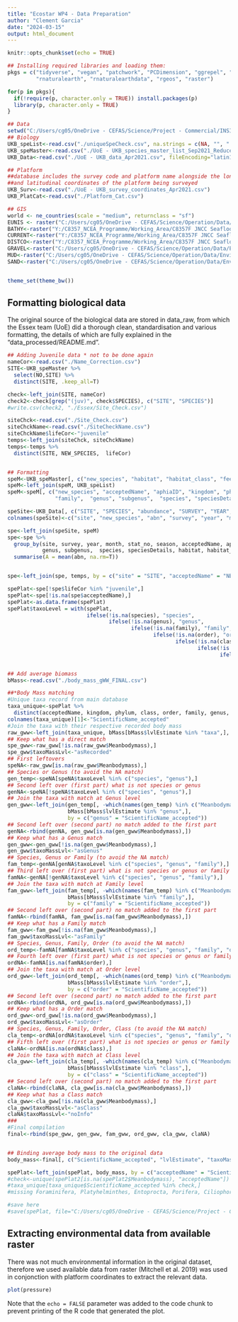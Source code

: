 ```yaml
---
title: "Ecostar WP4 - Data Preparation"
author: "Clement Garcia"
date: "2024-03-15"
output: html_document
---
```


```r
knitr::opts_chunk$set(echo = TRUE)

## Installing required libraries and loading them:
pkgs = c("tidyverse", "vegan", "patchwork", "PCDimension", "ggrepel", "lubridate", "sf", 
         "rnaturalearth", "rnaturalearthdata", "rgeos", "raster")

for(p in pkgs){
  if(!require(p, character.only = TRUE)) install.packages(p)
  library(p, character.only = TRUE)
} 

## Data
setwd("C:/Users/cg05/OneDrive - CEFAS/Science/Project - Commercial/INSITE/INSITE II/online/EcostarWP4/data_raw")
## Biology
UKB_speList<-read.csv("./uniqueSpeCheck.csv", na.strings = c(NA, "", " "))
UKB_speMaster<-read.csv("./UoE - UKB_species_master_list_Sep2021_Reduced.csv")
UKB_Data<-read.csv("./UoE - UKB_data_Apr2021.csv", fileEncoding="latin1")

## Platform
##database includes the survey code and platform name alongside the longitudinal 
##and latitudinal coordinates of the platform being surveyed
UKB_Surv<-read.csv("./UoE - UKB_survey_coordinates_Apr2021.csv")
UKB_PlatCat<-read.csv("./Platform_Cat.csv")

## GIS
world <- ne_countries(scale = "medium", returnclass = "sf")
EUNIS <- raster("C:/Users/cg05/OneDrive - CEFAS/Science/Operation/Data/Environment/substrate/EUNIS_class.tif")
BATHY<-raster("Y:/C8357_NCEA_Programme/Working_Area/C8357F JNCC Seafloor mapping/Task2 Seafloor Mapping/GIS_data/Predictor_variables/Mitchell_2018/Input data 1/Bathymetry.tif")
CURRENT<-raster("Y:/C8357_NCEA_Programme/Working_Area/C8357F JNCC Seafloor mapping/Task2 Seafloor Mapping/GIS_data/Predictor_variables/Mitchell_2018/Input data 1/DistanceCo.tif")
DISTCO<-raster("Y:/C8357_NCEA_Programme/Working_Area/C8357F JNCC Seafloor mapping/Task2 Seafloor Mapping/GIS_data/Predictor_variables/Mitchell_2018/Input data 1/Current_Sp.tif")
GRAVEL<-raster("C:/Users/cg05/OneDrive - CEFAS/Science/Operation/Data/Environment/Mitchelletal_2019/Sediment predictions 1/Predicted_Gravel_Fraction.tif")
MUD<-raster("C:/Users/cg05/OneDrive - CEFAS/Science/Operation/Data/Environment/Mitchelletal_2019/Sediment predictions 1/Predicted_Mud_Fraction.tif")
SAND<-raster("C:/Users/cg05/OneDrive - CEFAS/Science/Operation/Data/Environment/Mitchelletal_2019/Sediment predictions 1/Predicted_Sand_Fraction.tif")


theme_set(theme_bw())
```

## Formatting biological data

The original source of the biological data are stored in data_raw, from which the Essex team (UoE) did a thorough clean, standardisation and various formatting, the details of which are fully explained in the "data_processed/README.md".

```r
## Adding Juvenile data * not to be done again
nameCor<-read.csv("./Name_Correction.csv")
SITE<-UKB_speMaster %>% 
  select(NO,SITE) %>% 
  distinct(SITE, .keep_all=T)

check<-left_join(SITE, nameCor)
check2<-check[grep("(juv)", check$SPECIES), c("SITE", "SPECIES")]
#write.csv(check2, "./Essex/Site_Check.csv")

siteChck<-read.csv("./Site_Check.csv")
siteChckName<-read.csv("./SiteCheckName.csv")
siteChckName$lifeCor<-"juvenile"
temps<-left_join(siteChck, siteChckName)
temps<-temps %>% 
  distinct(SITE, NEW_SPECIES,  lifeCor)


## Formatting
speM<-UKB_speMaster[, c("new_species", "habitat", "habitat_class", "feeding_strat")]
speM<-left_join(speM, UKB_speList)
speM<-speM[, c("new_species", "acceptedName", "aphiaID", "kingdom", "phylum", "class", "order",
               "family",  "genus", "subgenus",  "species", "speciesDetails", "habitat", "habitat_class", "feeding_strat")]

speSite<-UKB_Data[, c("SITE", "SPECIES", "abundance", "SURVEY", "YEAR", "MONTH", "STAT_NO", "SEASON")]
colnames(speSite)<-c("site", "new_species", "abn", "survey", "year", "month", "stat_no", "season")

spe<-left_join(speSite, speM)
spe<-spe %>% 
  group_by(site, survey, year, month, stat_no, season, acceptedName, aphiaID, kingdom, phylum, class, order, family,
           genus, subgenus,  species, speciesDetails, habitat, habitat_class, feeding_strat) %>% 
  summarise(A = mean(abn, na.rm=T))


spe<-left_join(spe, temps, by = c("site" = "SITE", "acceptedName" = "NEW_SPECIES"))

spePlat<-spe[!spe$lifeCor %in% "juvenile",]
spePlat<-spe[!is.na(spe$acceptedName),]
spePlat<-as.data.frame(spePlat)
spePlat$taxoLevel = with(spePlat,
                         ifelse(!is.na(species), "species",
                                ifelse(!is.na(genus), "genus",
                                       ifelse(!is.na(family), "family",
                                              ifelse(!is.na(order), "order",
                                                     ifelse(!is.na(class), "class",
                                                            ifelse(!is.na(phylum), "phylum",
                                                                   ifelse(!is.na(kingdom), "kingdom", NA))))))))


## Add average biomass
bMass<-read.csv("./body_mass_gWW_FINAL.csv")

##*Body Mass matching
#Unique taxa record from main database
taxa_unique<-spePlat %>% 
  distinct(acceptedName, kingdom, phylum, class, order, family, genus, species, taxoLevel)
colnames(taxa_unique)[1]<-"ScientificName_accepted"
#Join the taxa with their respective recorded body mass
raw_gww<-left_join(taxa_unique, bMass[bMass$lvlEstimate %in% "taxa",], by = "ScientificName_accepted")
## Keep what has a direct match
spe_gww<-raw_gww[!is.na(raw_gww$Meanbodymass),]
spe_gww$taxoMassLvl<-"asRecorded"
## First leftovers
speNA<-raw_gww[is.na(raw_gww$Meanbodymass),]
## Species or Genus (to avoid the NA match)
gen_temp<-speNA[speNA$taxoLevel %in% c("species", "genus"),]
## Second left over (first part) what is not species or genus
genNA<-speNA[!speNA$taxoLevel %in% c("species", "genus"),]
## Join the taxa with match at Genus level
gen_gww<-left_join(gen_temp[, -which(names(gen_temp) %in% c("Meanbodymass","lvlEstimate"))], 
                   bMass[bMass$lvlEstimate %in% "genus",], 
                   by = c("genus" = "ScientificName_accepted"))
## Second left over (second part) no match added to the first part
genNA<-rbind(genNA, gen_gww[is.na(gen_gww$Meanbodymass),])
## Keep what has a Genus match
gen_gww<-gen_gww[!is.na(gen_gww$Meanbodymass),]
gen_gww$taxoMassLvl<-"asGenus"
## Species, Genus or Family (to avoid the NA match)
fam_temp<-genNA[genNA$taxoLevel %in% c("species", "genus", "family"),]
## Third left over (first part) what is not species or genus or family
famNA<-genNA[!genNA$taxoLevel %in% c("species", "genus", "family"),]
## Join the taxa with match at Family level
fam_gww<-left_join(fam_temp[, -which(names(fam_temp) %in% c("Meanbodymass","lvlEstimate"))], 
                   bMass[bMass$lvlEstimate %in% "family",], 
                   by = c("family" = "ScientificName_accepted"))
## Second left over (second part) no match added to the first part
famNA<-rbind(famNA, fam_gww[is.na(fam_gww$Meanbodymass),])
## Keep what has a Family match
fam_gww<-fam_gww[!is.na(fam_gww$Meanbodymass),]
fam_gww$taxoMassLvl<-"asFamily"
## Species, Genus, Family, Order (to avoid the NA match)
ord_temp<-famNA[famNA$taxoLevel %in% c("species", "genus", "family", "order") & !is.na(famNA$order),]
## Fourth left over (first part) what is not species or genus or family or Order
ordNA<-famNA[is.na(famNA$order),]
## Join the taxa with match at Order level
ord_gww<-left_join(ord_temp[, -which(names(ord_temp) %in% c("Meanbodymass","lvlEstimate"))], 
                   bMass[bMass$lvlEstimate %in% "order",], 
                   by = c("order" = "ScientificName_accepted"))
## Second left over (second part) no match added to the first part
ordNA<-rbind(ordNA, ord_gww[is.na(ord_gww$Meanbodymass),])
## Keep what has a Order match
ord_gww<-ord_gww[!is.na(ord_gww$Meanbodymass),]
ord_gww$taxoMassLvl<-"asOrder"
## Species, Genus, Family, Order, Class (to avoid the NA match)
cla_temp<-ordNA[ordNA$taxoLevel %in% c("species", "genus", "family", "order", "class") & !is.na(ordNA$class),]
## Fifth left over (first part) what is not species or genus or family or Order or Class
claNA<-ordNA[is.na(ordNA$class),]
## Join the taxa with match at Class level
cla_gww<-left_join(cla_temp[, -which(names(cla_temp) %in% c("Meanbodymass","lvlEstimate"))], 
                   bMass[bMass$lvlEstimate %in% "class",], 
                   by = c("class" = "ScientificName_accepted"))
## Second left over (second part) no match added to the first part
claNA<-rbind(claNA, cla_gww[is.na(cla_gww$Meanbodymass),])
## Keep what has a Class match
cla_gww<-cla_gww[!is.na(cla_gww$Meanbodymass),]
cla_gww$taxoMassLvl<-"asClass"
claNA$taxoMassLvl<-"noInfo"
###
#Final compilation
final<-rbind(spe_gww, gen_gww, fam_gww, ord_gww, cla_gww, claNA)


## Binding average body mass to the original data
body_mass<-final[, c("ScientificName_accepted", "lvlEstimate", "taxoMassLvl", "Meanbodymass")]

spePlat<-left_join(spePlat, body_mass, by = c("acceptedName" = "ScientificName_accepted"))
#check<-unique(spePlat2[is.na(spePlat2$Meanbodymass), "acceptedName"])
#taxa_unique[taxa_unique$ScientificName_accepted %in% check,]
#missing Foraminifera, Platyhelminthes, Entoprocta, Porifera, Ciliophora, & high level taxo - OK

#save here
#save(spePlat, file="C:/Users/cg05/OneDrive - CEFAS/Science/Project - Commercial/INSITE/INSITE II/analysis/data/UKBenthos_spePlat.RData")
```

## Extracting environmental data from available raster

There was not much environmental information in the original dataset, therefore we used available data from raster (Mitchell et al. 2019) was used in conjonction with platform coordinates to extract the relevant data.

```r
plot(pressure)
```

Note that the `echo = FALSE` parameter was added to the code chunk to prevent printing of the R code that generated the plot.
